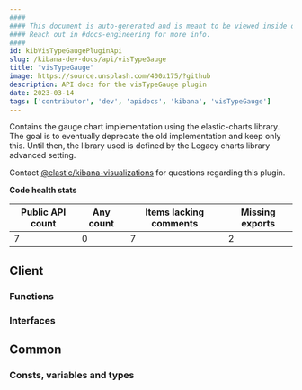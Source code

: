 ```yaml
---
####
#### This document is auto-generated and is meant to be viewed inside our experimental, new docs system.
#### Reach out in #docs-engineering for more info.
####
id: kibVisTypeGaugePluginApi
slug: /kibana-dev-docs/api/visTypeGauge
title: "visTypeGauge"
image: https://source.unsplash.com/400x175/?github
description: API docs for the visTypeGauge plugin
date: 2023-03-14
tags: ['contributor', 'dev', 'apidocs', 'kibana', 'visTypeGauge']
---
```


Contains the gauge chart implementation using the elastic-charts library. The goal is to eventually deprecate the old implementation and keep only this. Until then, the library used is defined by the Legacy charts library advanced setting.

Contact [@elastic/kibana-visualizations](https://github.com/orgs/elastic/teams/kibana-visualizations) for questions regarding this plugin.

**Code health stats**

| Public API count  | Any count | Items lacking comments | Missing exports |
|-------------------|-----------|------------------------|-----------------|
| 7 | 0 | 7 | 2 |

## Client

### Functions
<DocDefinitionList data={visTypeGaugeObj.client.functions}/>

### Interfaces
<DocDefinitionList data={visTypeGaugeObj.client.interfaces}/>

## Common

### Consts, variables and types
<DocDefinitionList data={visTypeGaugeObj.common.misc}/>

